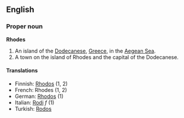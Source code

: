 ==English==
===Proper noun===
'''Rhodes'''

#An island of the [[Dodecanese]], [[Greece]], in the [[Aegean Sea]].
#A town on the island of Rhodes and the capital of the Dodecanese.

====Translations====
*Finnish: [[Rhodos]] (1, 2)
*French: Rhodes (1, 2)
*German: [[Rhodos]] (1)
*Italian: [[Rodi]] ''f'' (1)
*Turkish: [[Rodos]]